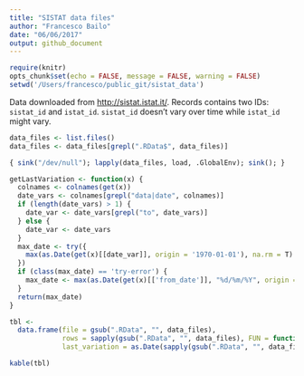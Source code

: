 ```yaml
---
title: "SISTAT data files"
author: "Francesco Bailo"
date: "06/06/2017"
output: github_document
---
```


```r
require(knitr)
opts_chunk$set(echo = FALSE, message = FALSE, warning = FALSE)
setwd('/Users/francesco/public_git/sistat_data')
```

Data downloaded from [http://sistat.istat.it/](sistat.istat.it). Records contains two IDs: `sistat_id` and `istat_id`. `sistat_id` doesn't vary over time while `istat_id` might vary.

```r
data_files <- list.files()
data_files <- data_files[grepl(".RData$", data_files)]

{ sink("/dev/null"); lapply(data_files, load, .GlobalEnv); sink(); }

getLastVariation <- function(x) {
  colnames <- colnames(get(x))
  date_vars <- colnames[grepl("data|date", colnames)]
  if (length(date_vars) > 1) {
    date_var <- date_vars[grepl("to", date_vars)]
  } else {
    date_var <- date_vars
  }
  max_date <- try({
    max(as.Date(get(x)[[date_var]], origin = '1970-01-01'), na.rm = T)
  })
  if (class(max_date) == 'try-error') {
    max_date <- max(as.Date(get(x)[['from_date']], "%d/%m/%Y", origin = '1970-01-01'), na.rm = T)
  }
  return(max_date)
}

tbl <- 
  data.frame(file = gsub(".RData", "", data_files),
             rows = sapply(gsub(".RData", "", data_files), FUN = function(x) nrow(get(x)), USE.NAMES = F),
             last_variation = as.Date(sapply(gsub(".RData", "", data_files), getLastVariation, USE.NAMES = F), origin = '1970-01-01'))
```


```r
kable(tbl)
```

